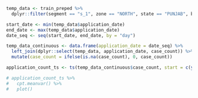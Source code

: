 ```r
temp_data <- train_preped %>%
  dplyr::filter(segment == "s_1", zone == "NORTH", state == "PUNJAB", branch_id == "b_15")

start_date <- min(temp_data$application_date)
end_date <- max(temp_data$application_date)
date_seq <- seq(start_date, end_date, by = "day")

temp_data_continuous <- data.frame(application_date = date_seq) %>% 
  left_join(dplyr::select(temp_data, application_date, case_count)) %>% 
  mutate(case_count = ifelse(is.na(case_count), 0, case_count))

application_count_ts <- ts(temp_data_continuous$case_count, start = c(year(start_date), yday(start_date)), end = c(year(end_date), yday(end_date)), frequency = 365)
```

```r
# application_count_ts %>% 
#   cpt.meanvar() %>% 
#   plot()
```